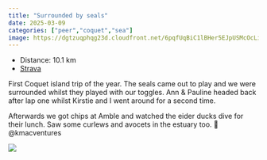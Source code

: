 ```yaml
---
title: "Surrounded by seals"
date: 2025-03-09
categories: ["peer","coquet","sea"]
image: https://dgtzuqphqg23d.cloudfront.net/6pqfUqBiC1lBHer5EJpUSMcOcLiOZsslEqW77RvOVx4-768x576.jpg
---
```


- Distance: 10.1 km
- [Strava](https://www.strava.com/activities/13832930666)

First Coquet island trip of the year. The seals came out to play and we were surrounded whilst they played with our toggles. Ann & Pauline headed back after lap one whilst Kirstie and I went around for a second time.

Afterwards we got chips at Amble and watched the eider ducks dive for their lunch. Saw some curlews and avocets in the estuary too.
📸 @kmacventures

![](https://dgtzuqphqg23d.cloudfront.net/6pqfUqBiC1lBHer5EJpUSMcOcLiOZsslEqW77RvOVx4-768x576.jpg)



